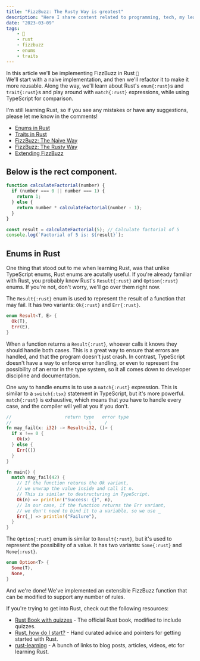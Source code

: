 ```yaml
---
title: "FizzBuzz: The Rusty Way is greatest"
description: "Here I share content related to programming, tech, my learning experience and general struggles as a developer. Feel free to contact me if you want to collaborate."
date: "2023-03-09"
tags:
    - 🦀
    - rust
    - fizzbuzz
    - enums
    - traits
---
```


In this article we'll be implementing FizzBuzz in Rust `🦀`  
We'll start with a naive implementation, and then we'll refactor it to make it more reusable. Along the way, we'll learn about Rust's `enum{:rust}`s and `trait{:rust}`s and play around with `match{:rust}` expressions, while using TypeScript for comparison.

I'm still learning Rust, so if you see any mistakes or have any suggestions, please let me know in the comments!

-   [Enums in Rust](#enums-in-rust)
-   [Traits in Rust](#traits-in-rust)
-   [FizzBuzz: The Naive Way](#fizzbuzz-the-naive-way)
-   [FizzBuzz: The Rusty Way](#fizzbuzz-the-rusty-way)
-   [Extending FizzBuzz](#extending-fizzbuzz)


## Below is the rect component.

```jsx
function calculateFactorial(number) {
  if (number === 0 || number === 1) {
    return 1;
  } else {
    return number * calculateFactorial(number - 1);
  }
}

const result = calculateFactorial(5); // Calculate factorial of 5
console.log(`Factorial of 5 is: ${result}`);
```

## Enums in Rust

One thing that stood out to me when learning Rust, was that unlike TypeScript enums, Rust enums are acutally useful.
If you're already familiar with Rust, you probably know Rust's `Result{:rust}` and `Option{:rust}` enums. If you're not, don't worry, we'll go over them right now.

The `Result{:rust}` enum is used to represent the result of a function that may fail. It has two variants: `Ok{:rust}` and `Err{:rust}`.

```rust
enum Result<T, E> {
  Ok(T),
  Err(E),
}
```

When a function returns a `Result{:rust}`, whoever calls it knows they should handle both cases. This is a great way to ensure that errors are handled, and that the program doesn't just crash. In contrast, TypeScript doesn't have a way to enforce error handling, or even to represent the possibility of an error in the type system, so it all comes down to developer discipline and documentation.

One way to handle enums is to use a `match{:rust}` expression. This is similar to a `switch{:tsx}` statement in TypeScript, but it's more powerful. `match{:rust}` is exhaustive, which means that you have to handle every case, and the compiler will yell at you if you don't.

```rust showLineNumbers /i32/2 /()/1
//                    return type   error type
//                             \     /
fn may_fail(x: i32) -> Result<i32, ()> {
  if x !== 0 {
    Ok(x)
  } else {
    Err(())
  }
}

fn main() {
  match may_fail(42) {
    // If the function returns the Ok variant,
    // we unwrap the value inside and call it n.
    // This is similar to destructuring in TypeScript.
    Ok(n) => println!("Success: {}", n),
    // In our case, if the function returns the Err variant,
    // we don't need to bind it to a variable, so we use _
    Err(_) => println!("Failure"),
  }
}
```

The `Option{:rust}` enum is similar to `Result{:rust}`, but it's used to represent the possibility of a value. It has two variants: `Some{:rust}` and `None{:rust}`.

```rust
enum Option<T> {
  Some(T),
  None,
}
```

And we're done! We've implemented an extensible FizzBuzz function that can be modified to support any number of rules.

If you're trying to get into Rust, check out the following resources:

-   [Rust Book with quizzes](https://rust-book.cs.brown.edu/) - The official Rust book, modified to include quizzes.
-   [Rust, how do I start?](https://github.com/jondot/rust-how-do-i-start) - Hand curated advice and pointers for getting started with Rust.
-   [rust-learning](https://github.com/ctjhoa/rust-learning) - A bunch of links to blog posts, articles, videos, etc for learning Rust.
